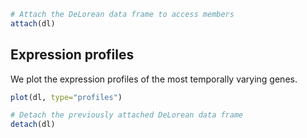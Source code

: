 ```r
# Attach the DeLorean data frame to access members
attach(dl)
```

## Expression profiles


We plot the expression profiles of the most temporally varying genes.
```r
plot(dl, type="profiles")

```


```r
# Detach the previously attached DeLorean data frame
detach(dl)
```
